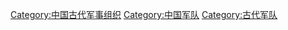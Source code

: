 {{Catnav|頁面分類|歷史|各種主題的歷史|軍事史|中國軍事史}}
{{Commonscat|Military history of China}}

[[Category:中国古代军事组织|Category:中国古代军事组织]]
[[Category:中国军队|Category:中国军队]]
[[Category:古代军队|Category:古代军队]]